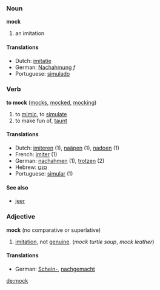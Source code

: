 === Noun ===
'''mock'''

# an imitation

==== Translations ====
*Dutch: [[imitatie]]
*German: [[Nachahmung]] ''f''
*Portuguese: [[simulado]]

=== Verb ===
'''to mock''' ([[mocks]], [[mocked]], [[mocking]])

# to [[mimic]], to [[simulate]]
# to make fun of, [[taunt]]

==== Translations ====
*Dutch: [[imiteren]] (1), [[naäpen]] (1), [[nadoen]] (1)
*French: [[imiter]] (1)
*German: [[nachahmen]] (1), [[trotzen]] (2)
*Hebrew: [[סנט|סָנַט]]
*Portuguese: [[simular]] (1)

==== See also ====
*[[jeer]]

=== Adjective ===
'''mock''' (no comparative or superlative)

# [[imitation]], not [[genuine]].  (''mock turtle soup'', ''mock leather'')

==== Translations ====
*German: [[Schein-]], [[nachgemacht]]

[[de:mock]]